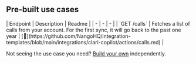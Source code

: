 
## Pre-built use cases

<AccordionGroup>


<Accordion title="Others">
| Endpoint | Description | Readme |
| - | - | - |
| `GET /calls` | Fetches a list of calls from your account. For the first sync, it will go back to the past one year | [🔗](https://github.com/NangoHQ/integration-templates/blob/main/integrations/clari-copilot/actions/calls.md) |
</Accordion>

</AccordionGroup>

<Tip>Not seeing the use case you need? [Build your own](https://nango.dev/slack) independently.</Tip>
